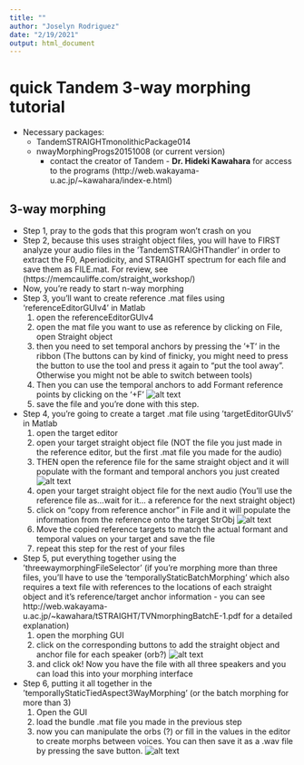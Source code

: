 ```yaml
---
title: ""
author: "Joselyn Rodriguez"
date: "2/19/2021"
output: html_document
---
```


# quick Tandem 3-way morphing tutorial


* Necessary packages: 
    *  TandemSTRAIGHTmonolithicPackage014
    * nwayMorphingProgs20151008 (or current version)
        * contact the creator of Tandem - **Dr. Hideki Kawahara** for access to the programs (http://web.wakayama-u.ac.jp/~kawahara/index-e.html)


## 3-way morphing

* Step 1, pray to the gods that this program won’t crash on you
* Step 2, because this uses straight object files, you will have to FIRST analyze your audio files in the ’TandemSTRAIGHThandler’ in order to extract the F0, Aperiodicity, and STRAIGHT spectrum for each file and save them as FILE.mat. For review, see (https://memcauliffe.com/straight_workshop/)
* Now, you’re ready to start n-way morphing
* Step 3, you’ll want to create reference .mat files using ‘referenceEditorGUIv4’ in Matlab 
    1. open the referenceEditorGUIv4
    2. open the mat file you want to use as reference by clicking on File, open Straight object
    3. then you need to set temporal anchors by pressing the ’+T’ in the ribbon (The buttons can by kind of finicky, you might need to press the button to use the tool and press it again to “put the tool away”. Otherwise you might not be able to switch between tools)
    4. Then you can use the temporal anchors to add Formant reference points by clicking on the ‘+F'
    ![alt text](images_for_tut/image1.png "image 1")
    5. save the file and you’re done with this step.

  
* Step 4, you’re going to create a target .mat file using ’targetEditorGUIv5’ in Matlab
    1. open the target editor
    2. open your target straight object file (NOT the file you just made in the reference editor, but the first .mat file you made for the audio)
    3. THEN open the reference file for the same straight object and it will populate with the formant and temporal anchors you just created
    ![alt text](images_for_tut/image2.png "image 2")
    4. open your target straight object file for the next audio
        (You’ll use the reference file as…wait for it… a reference for the next straight object)
    4. click on “copy from reference anchor” in File and it will populate the information from the reference onto the target StrObj
    ![alt text](images_for_tut/image4.png "image 4")
    5. Move the copied reference targets to match the actual formant and temporal values on your target and save the file 
    6. repeat this step for the rest of your files

    
* Step 5, put everything together using the ’threewaymorphingFileSelector’ (if you’re morphing more than three files, you’ll have to use the ‘temporallyStaticBatchMorphing’ which also requires a text file with references to the locations of each straight object and it’s reference/target anchor information - you can see http://web.wakayama-u.ac.jp/~kawahara/tSTRAIGHT/TVNmorphingBatchE-1.pdf for a detailed explanation) 
    1. open the morphing GUI
    2.  click on the corresponding buttons to add the straight object and anchor file for each speaker (orb?)
    ![alt text](images_for_tut/image3.png "image 3")
    3. and click ok! Now you have the file with all three speakers and you can load this into your morphing interface
*  Step 6, putting it all together in the ’temporallyStaticTiedAspect3WayMorphing’ (or the batch morphing for more than 3)
    1. Open the GUI
    2. load the bundle .mat file you made in the previous step
    3. now you can manipulate the orbs (?) or fill in the values in the editor to create morphs between voices. You can then save it as a .wav file by pressing the save button.
    ![alt text](images_for_tut/image5.png "image 5")





